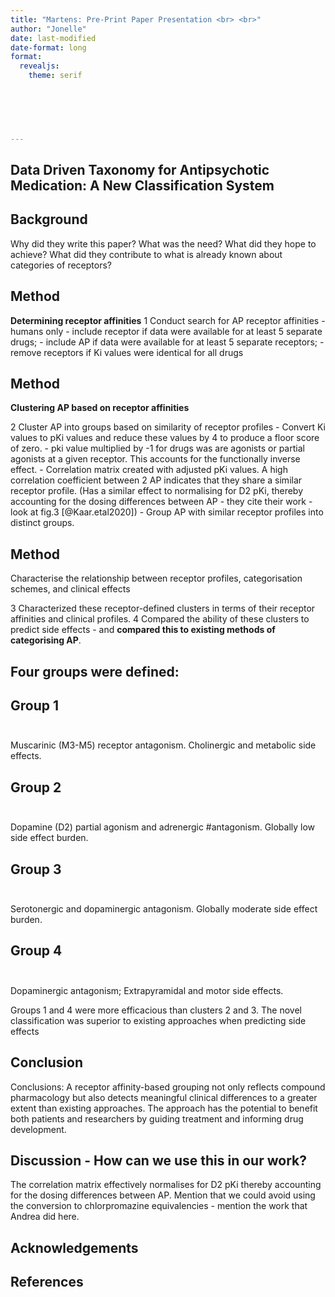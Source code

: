 ```yaml
---
title: "Martens: Pre-Print Paper Presentation <br> <br>"
author: "Jonelle"
date: last-modified
date-format: long
format: 
  revealjs:
    theme: serif



  
    
       
---
```



## Data Driven Taxonomy for Antipsychotic Medication: A New Classification System



## Background

Why did they write this paper?
What was the need?
What did they hope to achieve?
What did they contribute to what is already known about categories of receptors?

## Method
**Determining receptor affinities**
1 Conduct search for AP receptor affinities - humans only 
- include receptor if data were available for at least 5 separate drugs; 
- include AP if data were available for at least 5 separate receptors;
- remove receptors if Ki values were identical for all drugs

## Method
**Clustering AP based on receptor affinities**

2 Cluster AP into groups based on similarity of receptor profiles
- Convert Ki values to pKi values and reduce these values by 4 to produce a floor score of zero. 
- pki value multiplied by -1 for drugs was are agonists or partial agonists at a given receptor. This accounts for the functionally inverse effect. 
- Correlation matrix created with adjusted pKi values. A high correlation coefficient between 2 AP indicates that they share a similar receptor profile. (Has a similar effect to normalising for D2 pKi, thereby accounting for the dosing differences between AP - they cite their work - look at fig.3 [@Kaar.etal2020]) 
- Group AP with similar receptor profiles into distinct groups. 


## Method
Characterise the relationship between receptor profiles, categorisation schemes, and clinical effects 

3 Characterized these receptor-defined clusters in terms of their receptor affinities and clinical profiles.
4 Compared the ability of these clusters to predict side effects - and **compared this to existing methods of categorising AP**. 



## Four groups were defined:


## Group 1 <br> <br>

Muscarinic (M3-M5) receptor antagonism. 
Cholinergic and metabolic side effects. 


## Group 2 <br> <br>

Dopamine (D2) partial agonism and adrenergic #antagonism. 
Globally low side effect burden.  

## Group 3 <br> <br>

Serotonergic and dopaminergic antagonism. 
Globally moderate side effect burden. 


## Group 4 <br> <br>

Dopaminergic antagonism; 
Extrapyramidal and motor side effects. 



Groups 1 and 4 were more efficacious than clusters 2 and 3. The novel classification was superior to existing approaches when predicting side effects





## Conclusion 

Conclusions: A receptor affinity-based grouping not only reflects compound pharmacology but also detects meaningful clinical differences to a greater extent than existing approaches. The approach has the potential to benefit both patients and researchers by guiding treatment and informing drug development.



## Discussion - How can we use this in our work?

The correlation matrix effectively normalises for D2 pKi thereby accounting for the dosing differences between AP. Mention that we could avoid using the conversion to chlorpromazine equivalencies - mention the work that Andrea did here. 


## Acknowledgements 



## References


